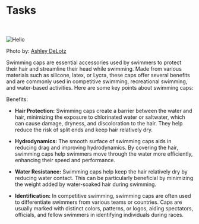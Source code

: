 
# Tasks

<br></br>
<Image src="/images/swimcap.webp" alt="Hello" width={600} height={600} />

Photo by: [Ashley DeLotz](https://unsplash.com/@ashleydelotz)

Swimming caps are essential accessories used by swimmers to protect their hair and streamline their head while swimming. Made from various materials such as silicone, latex, or Lycra, these caps offer several benefits and are commonly used in competitive swimming, recreational swimming, and water-based activities. Here are some key points about swimming caps:

Benefits:
- **Hair Protection:** Swimming caps create a barrier between the water and hair, minimizing the exposure to chlorinated water or saltwater, which can cause damage, dryness, and discoloration to the hair. They help reduce the risk of split ends and keep hair relatively dry.

- **Hydrodynamics:** The smooth surface of swimming caps aids in reducing drag and improving hydrodynamics. By covering the hair, swimming caps help swimmers move through the water more efficiently, enhancing their speed and performance.

- **Water Resistance:** Swimming caps help keep the hair relatively dry by reducing water contact. This can be particularly beneficial by minimizing the weight added by water-soaked hair during swimming.

- **Identification:** In competitive swimming, swimming caps are often used to differentiate swimmers from various teams or countries. Caps are usually marked with distinct colors, patterns, or logos, aiding spectators, officials, and fellow swimmers in identifying individuals during races.